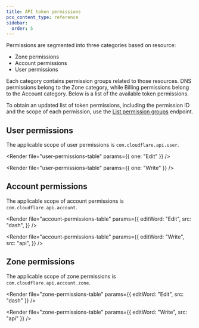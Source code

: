 ```yaml
---
title: API token permissions
pcx_content_type: reference
sidebar:
  order: 5
---
```



Permissions are segmented into three categories based on resource:

- Zone permissions
- Account permissions
- User permissions

Each category contains permission groups related to those resources. DNS permissions belong to the Zone category, while Billing permissions belong to the Account category. Below is a list of the available token permissions.

To obtain an updated list of token permissions, including the permission ID and the scope of each permission, use the [List permission groups](/api/resources/user/subresources/tokens/subresources/permission_groups/methods/list/) endpoint.

## User permissions

The applicable scope of user permissions is `com.cloudflare.api.user`.

<Tabs syncKey="dashPlusAPI"> <TabItem label="Dashboard">

<Render file="user-permissions-table" params={{ one: "Edit" }} />

</TabItem> <TabItem label="API">

<Render file="user-permissions-table" params={{ one: "Write" }} />

</TabItem> </Tabs>

## Account permissions

The applicable scope of account permissions is `com.cloudflare.api.account`.

<Tabs syncKey="dashPlusAPI"> <TabItem label="Dashboard">

<Render
	file="account-permissions-table"
	params={{
		editWord: "Edit",
		src: "dash",
	}}
/>

</TabItem> <TabItem label="API">

<Render
	file="account-permissions-table"
	params={{
		editWord: "Write",
		src: "api",
	}}
/>

</TabItem> </Tabs>

## Zone permissions

The applicable scope of zone permissions is `com.cloudflare.api.account.zone`.

<Tabs syncKey="dashPlusAPI"> <TabItem label="Dashboard">

<Render
	file="zone-permissions-table"
	params={{ editWord: "Edit", src: "dash" }}
/>

</TabItem> <TabItem label="API">

<Render
	file="zone-permissions-table"
	params={{ editWord: "Write", src: "api" }}
/>

</TabItem> </Tabs>
